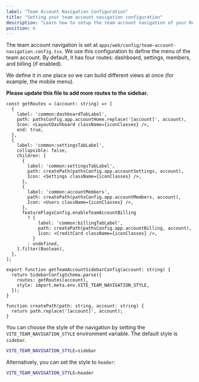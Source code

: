 ```yaml
---
label: "Team Account Navigation Configuration"
title: "Setting your team account navigation configuration"
description: "Learn how to setup the team account navigation of your Remix Supabase application"
position: 6
---
```


The team account navigation is set at `apps/web/config/team-account-navigation.config.tsx`. We use this configuration to define the menu of the team account. By default, it has four routes: dashboard, settings, members, and billing (if enabled).

We define it in one place so we can build different views at once (for example, the mobile menu).

**Please update this file to add more routes to the sidebar.**

```tsx title="apps/web/config/team-account-navigation.config.tsx"
const getRoutes = (account: string) => [
  {
    label: 'common:dashboardTabLabel',
    path: pathsConfig.app.accountHome.replace('[account]', account),
    Icon: <LayoutDashboard className={iconClasses} />,
    end: true,
  },
  {
    label: 'common:settingsTabLabel',
    collapsible: false,
    children: [
      {
        label: 'common:settingsTabLabel',
        path: createPath(pathsConfig.app.accountSettings, account),
        Icon: <Settings className={iconClasses} />,
      },
      {
        label: 'common:accountMembers',
        path: createPath(pathsConfig.app.accountMembers, account),
        Icon: <Users className={iconClasses} />,
      },
      featureFlagsConfig.enableTeamAccountBilling
        ? {
            label: 'common:billingTabLabel',
            path: createPath(pathsConfig.app.accountBilling, account),
            Icon: <CreditCard className={iconClasses} />,
          }
        : undefined,
    ].filter(Boolean),
  },
];

export function getTeamAccountSidebarConfig(account: string) {
  return SidebarConfigSchema.parse({
    routes: getRoutes(account),
    style: import.meta.env.VITE_TEAM_NAVIGATION_STYLE,
  });
}

function createPath(path: string, account: string) {
  return path.replace('[account]', account);
}
```

You can choose the style of the navigation by setting the `VITE_TEAM_NAVIGATION_STYLE` environment variable. The default style is `sidebar`.

```bash
VITE_TEAM_NAVIGATION_STYLE=sidebar
```

Alternatively, you can set the style to `header`:

```bash
VITE_TEAM_NAVIGATION_STYLE=header
```